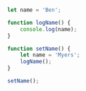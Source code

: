 ```js {numberLines: true}:title=JS

let name = 'Ben';

function logName() {
    console.log(name);
}

function setName() {
    let name = 'Myers';
    logName();
}

setName();
```